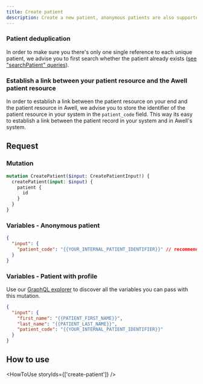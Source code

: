 ```yaml
---
title: Create patient
description: Create a new patient, anonymous patients are also supported.
---
```


### Patient deduplication

In order to make sure you there's only one single reference to each unique patient, we advise you to first search whether the patient already exists ([see "searchPatient" queries](/awell-orchestration/api-reference/queries/search-patient)).

### Establish a link between your patient resource and the Awell patient resource

In order to establish a link between the patient resource on your end and the patient resource in Awell, we advise you to store the identifier of the patient resource in your system in the `patient_code` field. This way its easy to establish a link between the patient record in your system and in Awell's system.

## Request

### Mutation

```graphql
mutation CreatePatient($input: CreatePatientInput!) {
  createPatient(input: $input) {
    patient {
      id
    }
  }
}
```

### Variables - Anonymous patient

```json
{
  "input": {
    "patient_code": "{{YOUR_INTERNAL_PATIENT_IDENTIFIER}}" // recommended
  }
}
```

### Variables - Patient with profile

Use our <a target="_blank" rel="noopener noreferrer" href="/playground">GraphQL explorer</a> to discover all the variables you can pass with this mutation.

```json
{
  "input": {
    "first_name": "{{PATIENT_FIRST_NAME}}",
    "last_name": "{{PATIENT_LAST_NAME}}",
    "patient_code": "{{YOUR_INTERNAL_PATIENT_IDENTIFIER}}"
  }
}
```

## How to use

<HowToUse storyIds={['create-patient']} />
